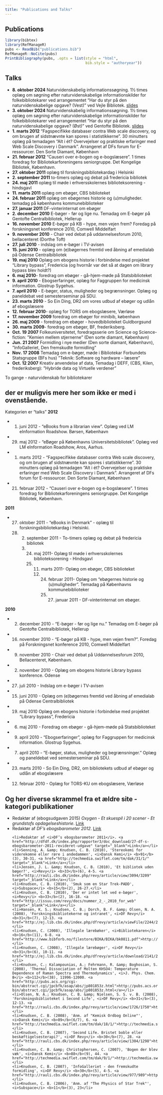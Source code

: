 ```yaml
---
title: "Publications and Talks"
---
```

## Publications

```r
library(bibtex)
library(RefManageR)
pubs <- ReadBib("publications.bib")
RefManageR::NoCite(pubs)
PrintBibliography(pubs, .opts = list(style = "html",
                                     bib.style = "authoryear"))
```


## Talks

* **8. oktober 2024** Naturvidenskabelig informationssøgning. 1½ times oplæg om søgning
efter naturvidenskabelige informationskilder for folkebibliotekarer ved arrangementet
"Har du styr på den naturvidenskabelige opgave? (Vest)" ved Vejle Bibliotek. 
[slides](https://christianknudsen.info/notes/20241003-natvid-lit-search/)
* **3. oktober 2024** Naturvidenskabelig informationssøgning. 1½ times oplæg om søgning
efter naturvidenskabelige informationskilder for folkebibliotekarer ved arrangementet
"Har du styr på den naturvidenskabelige opgave? (Øst)" ved Gentofte Bibliotek.
[slides](https://christianknudsen.info/notes/20241003-natvid-lit-search/)
* **1. marts 2012** "Fagspecifikke databaser contra Web scale discovery, og om
brugen af sidstnævnte kan spores  i statistikkerne".
30 minutters oplæg på temadagen "Alt i ét? Overvejelser og praktiske erfaringer med Web Scale Discovery i Danmark".
Arrangeret af DFs forum for E-ressourcer. Den Sorte Diamant, København
* **21. februar 2012** "Causeri over e-bogen og e-bogslæsere". 1 times foredrag for Bibliotekarforeningens seniorgruppe. Det Kongelige Bibliotek, København.
* **27. oktober 2011** oplæg til forskningsbibliotekardag i Helsinki
* **2. september 2011** to-timers oplæg og debat på fredericia bibliotek
* **24. maj 2011** oplæg til møde i erhversskolernes biblioteksorening - hindsgavl
* **11. marts 2011** oplæg om ebøger, CBS biblioteket
* **24. februar 2011** oplæg om ebøgernes historie og (u)muligheder. temadag på københavns kommunebiblioteker
* **27. januar 2011** DF-vinterinternat om ebøger
* **2. december 2010** E-bøger - før og lige nu. Temadag om E-bøger på Gentofte Centralbibliotek, Hellerup
* **16. november 2010** E-bøger på KB - hype, men vejen frem? Foredag på forskningsnet konference 2010, Comwell Middelfart
* **9. november 2010** - Chair ved debat på uddannelsesforum 2010, bellacenteret (Dorthe Toft)
* **27. juli 2010** - indslag om e-bøger i TV-avisen
* **15. juni 2010** - oplæg om (e)bøgernes fremtid ved åbning af emedialab på Odense Centralbibliotek
* **19. maj 2010** Oplæg om ebogens historie i forbindelse med projektet "Library bypass", Fredericia (og hvornår var det så at dagen om library bypass blev holdt?)
* **6. maj 2010**- foredrag om ebøger - gå-hjem-møde på Statsbiblioteket
* **9. april  2010** -  Ebogserfaringer, oplæg for Faggruppen for medicinsk information. Glostrup Sygehus.
* **7. april 2010** - E-bøger, status, muligheder og begrænsninger. Oplæg og paneldebat ved semesterseminar på SDU.
* **23. marts 2010** - So Ein Ding, DR2 om vores udbud af ebøger og udlån af ebogslæsere
* **12. februar 2010**-  oplæg for TORS om ebogslæsere, Værløse
* **17. november 2009** foredrag om ebøger for minibib, københavn
* **26. maj 2009** - foredrag om ebøger - hovedbiblioteket Guldborgsund
* **30. marts 2009**-  foredrag om ebøger, BF, frederiksberg.
* **Oct. 19 2007** Folkeuniversitetet, foredragsserie om Science og Science-fiction: ”Kemien mellem stjernerne” (Den sorte diamant, København) 
* **Jun. 21 2007** Formidling i nye medier (Den sorte diamant, København), ”InfoGalleriet, Den fremskudte formidling”
* **Nov. 17 2008** Temadag om e-bøger, møde i Bibliotekar Forbundets Statsgruppe (BFs hus) ”Teknik: Software og hardware – læsere”
* **Oct. 12 2007** Kreativ anvendelse af data, Temadag i DEFF, (CBS, Kilen, frederiksberg): ”Hybride data og Virtuelle verdener” 

To gange - naturvidenskab for bibliotekarer



## der er muligvis mere her som ikke er med i ovenstående. 
Kategorien er "talks"
<strong>2012</strong>
<ul>
<li>1. juni 2012 - “eBooks from a librarian view”. Oplæg ved LM eInformation Roadshow. Børsen, København

<li>29. maj 2012 - “eBøger på Københavns Universitetsbibliotek”. Oplæg ved LM eInformation Roadshow, Aros, Aarhus.

<li>1. marts 2012 - "Fagspecifikke databaser contra Web scale discovery, og om brugen af sidstnævnte kan spores  i statistikkerne". 
30 minutters oplæg på temadagen "Alt i ét? Overvejelser og praktiske erfaringer med Web Scale Discovery i Danmark".
Arrangeret af DFs forum for E-ressourcer. Den Sorte Diamant, København

<li>21. februar 2012 - "Causeri over e-bogen og e-bogslæsere". 1 times foredrag for Bibliotekarforeningens seniorgruppe. Det Kongelige Bibliotek, København.
</ul>
<strong>2011</strong>
<ul>
<li>27. oktober 2011 - “eBooks in Denmark” - oplæg til forskningsbibliotekardag i Helsinki.
<li>2. september 2011 - To-timers oplæg og debat på fredericia bibliotek
<li>24. maj 2011- Oplæg til møde i erhversskolernes biblioteksorening - Hindsgavl
<li>11. marts 2011- Oplæg om ebøger, CBS biblioteket
<li>24. februar 2011- Oplæg om “ebøgernes historie og (u)muligheder”. Temadag på Københavns 
kommunebiblioteker
<li>27. januar 2011 - DF-vinterinternat om ebøger.</li>
</ul>
<strong>2010</strong>
<ul>
<li>2. december 2010 - “E-bøger - før og lige nu.” Temadag om E-bøger på Gentofte Centralbibliotek, Hellerup

<li>16. november 2010 - “E-bøger på KB - hype, men vejen frem?”. Foredag på Forskningsnet konference 2010, Comwell Middelfart

<li>9. november  2010 - Chair ved debat på Uddannelsesforum 2010, Bellacenteret, København.

<li>2. november 2010 - Oplæg om ebogens historie Library bypass konference. Odense

<li>27. juli 2010 - Indslag om e-bøger i TV-avisen

<li>15. juni 2010 - Oplæg om (e)bøgernes fremtid ved åbning af emedialab på Odense Centralbibliotek

<li>19. maj 2010 Oplæg om ebogens historie i forbindelse med projektet "Library bypass", Fredericia 

<li>6. maj 2010 - Foredrag om ebøger - gå-hjem-møde på Statsbiblioteket

<li>9. april 2010 - “Ebogserfaringer”, oplæg for Faggruppen for medicinsk information. Glostrup Sygehus.

<li>7. april 2010 - “E-bøger, status, muligheder og begrænsninger.” Oplæg og paneldebat ved semesterseminar på SDU.

<li>23. marts 2010 - So Ein Ding, DR2, om bibliotekets udbud af ebøger og udlån af ebogslæsere

<li>12. februar 2010  - Oplæg for TORS-KU om ebogslæsere, Værløse
</ul>

## Og her diverse skrammel fra et ældre site - kategori publikationer

<ul>
	<li>Redaktør af (ebogsudgaven 2015) <em>Oxygen - Et skuespil i 20 scener - Et grundstofs opdagelseshistorie</em>. <a href="http://materialeplatform.emu.dk/materialer/bogkort/85985119" target="_blank">Link</a></li>
	<li>Redaktør af <i>DF’s ebogsbarometer 2012</i>. <a href="http://dfdf.dk/index.php/rapporter3/doc_download/110-df-s-ebogsbarometer-2012" target="_blank">Link</a></li>
	
    	<li>Redaktør af <i>DF’s ebogsbarometer 2011</i>. <a href="http://dfdf.dk/index.php/rapporter3/doc_download/27-df-s-ebogsbarometer-2011-revideret-udgave" target="_blank">Link</a></li>
	<li>Senning, A. &amp; Knudsen, C. B. (2010), 'Stereokemi for viderekomne eller røre i andedammen', <i>Dansk Kemi</i> <b>91</b>(3), 30-31. <a href="http://techmedia.swiflet.com/tm/dak/31/1/" target="_blank">Link</a></li>
	<li>Jensen, J. L. &amp; Knudsen, C. B. (2010), 'Et bibliotek uden bøger?', <i>Revy</i> <b>33</b>(6), 4-5. <a href="http://rauli.cbs.dk/index.php/revy/article/view/3094/3209" target="_blank">Link</a></li>
	<li>Knudsen, C. B. (2010), 'Smuk som en Star Trek-PADD', <i>Subspace</i> <b>15</b>(2), 26-27.</li>
	<li>Knudsen, C. B. (2010), 'Der er intet let ved e-bøger', <i>Revy</i> <b>33</b>(2), 16-18. <a href="http://issuu.com/revy/docs/nummer_2_-_2010_for_web" target="_blank">Link</a></li>
	<li>Hansen, K. S.; Knudsen, C. B.; Dorch, B. F. &amp; Olsen, N. A. (2008), 'Forskningsbibliotekerne og intranet', <i>DF Revy</i> <b>31</b>(7), 12-13. <a href="http://ej.lib.cbs.dk/index.php/dfrevy/article/viewFile/2244/2233">http://ej.lib.cbs.dk/index.php/dfrevy/article/viewFile/2244/2233</a></li>
	<li>Knudsen, C. (2008), 'Illegale lærebøker', <i>Bibliotekaren</i> <b>16</b>(11), 6-8. <a href="http://www.bibforb.no/filestore/BIKA/BIKA/bk0811.pdf">http://www.bibforb.no/filestore/BIKA/BIKA/bk0811.pdf</a></li>
	<li>Knudsen, C. (2008), 'Illegale lærebøger', <i>DF Revy</i> <b>31</b>(6), 10-11. <a href="http://ej.lib.cbs.dk/index.php/dfrevy/article/download/2141/2125">http://ej.lib.cbs.dk/index.php/dfrevy/article/download/2141/2125</a></li>
	<li>Knudsen, C.; Kalampounias, A.; Fehrmann, R. &amp; Boghosian, S. (2008), 'Thermal Dissociation of Molten KHSO4: Temperature Dependence of Raman Spectra and Thermodynamics', <i>J. Phys. Chem. B</i> <b>112</b>(38), 11996-12000. <a href="http://pubs.acs.org/cgi-bin/abstract.cgi/jpcbfk/asap/abs/jp801853z.html">http://pubs.acs.org/cgi-bin/abstract.cgi/jpcbfk/asap/abs/jp801853z.html</a></li>
	<li>Olsen, N. A.; Knudsen, C. B. &amp; Nielsen, S. S. v. B. (2008), 'Forskningsbiblioteket i Second Life', <i>DF Revy</i> <b>31</b>(3), 12-13. <a href="http://rauli.cbs.dk/index.php/revy/article/view/1726/1750">http://rauli.cbs.dk/index.php/revy/article/view/1726/1750</a></li>
	<li>Knudsen, C. B. (2008), 'Anm. af "Kemisk Ordbog Online"', <i>Dansk Kemi</i> <b>89</b>(6/7), 6. <a href="http://techmedia.swiflet.com/tm/dak/18/1/">http://techmedia.swiflet.com/tm/dak/18/1/</a></li>
	<li>Knudsen, C. B. (2007), 'Second Life. Bristet boble eller beskæftigelsesterapi?', <i>DF Revy</i> <b>30</b>(7), 28. <a href="http://rauli.cbs.dk/index.php/revy/article/view/1304/1298">http://rauli.cbs.dk/index.php/revy/article/view/1304/1298</a></li>
	<li>Knudsen, C. B. &amp; Christophersen, C. (2007), 'Bogen der blev væk', <i>Dansk Kemi</i> <b>88</b>(9), 44. <a href="http://techmedia.swiflet.com/tm/dak/9/1/">http://techmedia.swiflet.com/tm/dak/9/1/</a></li>
	<li>Knudsen, C. B. (2007), 'InfoGalleriet - den fremskudte formidling', <i>DF Revy</i> <b>30</b>(5), 4-5. <a href="http://rauli.cbs.dk/index.php/revy/article/view/977/989">http://rauli.cbs.dk/index.php/revy/article/view/977/989</a></li>
	<li>Knudsen, C. B. (2006), 'Anm. af "The Physics of Star Trek"', <i>Subspace</i> <b>11</b>(3), 23</li>
</ul>